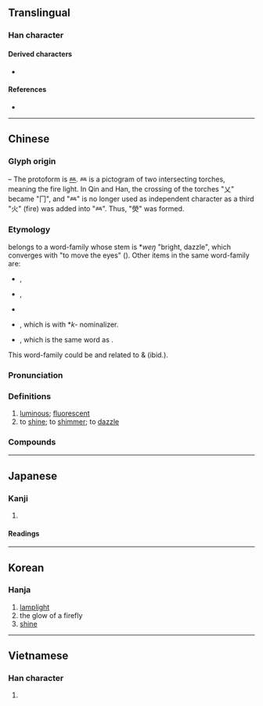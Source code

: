 {{also|荧}}
{{character info}}
==Translingual==

===Han character===
{{Han char|rn=86|rad=火|as=10|sn=14|four=99809|canj=FFBF,XFFBF|ids=⿱𤇾火}}

====Derived characters====
* {{l|mul|[[濙]], [[藀]], [[𡂋]], [[𧓌]], [[𧭓]]}}

====References====
* {{Han ref|kx=0679.210|dkj=19304|dj=1091.070|hdz=32225.020|uh=7192|ud=29074|bh=BAB7|bd=47799}}

----

==Chinese==
{{zh-forms|s=荧}}

===Glyph origin===
{{Han etym}}
{{liushu|p}} – The protoform is [[𤇾]]. 𤇾 is a pictogram of two intersecting torches, meaning the fire light. In Qin and Han, the crossing of the torches "乂" became "冂", and "𤇾" is no longer used as independent character as a third "火" (fire) was added into "𤇾". Thus, "熒" was formed.

===Etymology===
{{och-l|熒|tr=wêŋ}} belongs to a word-family whose stem is *''weŋ'' "bright, dazzle", which converges with {{och-l|瞬|tr=*win}} "to move the eyes" ({{zh-ref|Schuessler, 2007}}). Other items in the same word-family are:

*{{och-l|眩|tr=wîn(s)?|troubled sight, deluded, deceive}},
*{{och-l|炫|tr=wîns|bright, dazzle, show off}},
*{{och-l|瑩|tr=wreŋ|bright, color of jade > kind of gem}}
*{{och-l|熲|tr=kwêŋʔ|light, flame, blaze}}, which is {{och-l|荧|tr=wêŋ}} with *''k-'' nominalizer.
*{{och-l|榮|tr=wreŋ|flower > flowering, prosperity > glory}}, which is the same word as {{och-l|熒|tr=wêŋ}}.

This word-family could be {{inh|zh|sit-pro|-}} and related to {{cog|lus|ven}} & {{m|lus|veng||to be open; to be unobstructed by trees, clouds, etc; to be clear; to be free of clouds; to be bright (as weather)}} (ibid.).

===Pronunciation===
{{zh-pron
|m=yíng
|c=jing4
|mn=êng
|mc=y
|oc=y
|ma=
|cat=n,v,a
}}

===Definitions===
{{zh-hanzi}}

# [[luminous]]; [[fluorescent]]
# to [[shine]]; to [[shimmer]]; to [[dazzle]]

===Compounds===
{{zh-der|熒光|熒光燈|熒光筆|熒光板|熒光棒|熒光屏|熒惑|熒煌|熒熒|熒燎|熒光粉|燈燭熒煌|燈盞熒熒|熒幕廣告|熒屏|瀅熒|金碧熒煌}}

----

==Japanese==

===Kanji===
{{ja-kanji|grade=|rs=火10}}

# {{alternative form of|ja|螢}} {{gloss|[[luminous]], [[fluorescent]]}}

====Readings====
{{ja-readings
|goon=ぎょう<ぎやう
|kanon=けい<けい<くゑい
|kun=ほたる-
}}

----

==Korean==

===Hanja===
{{ko-hanja|hangeul=형|eumhun=|rv=hyeong|mr=hyŏng|y=hyeng}}

# [[lamplight]]
# the glow of a firefly
# [[shine]]

----

==Vietnamese==

===Han character===
{{vi-readings|reading=huỳnh|rs=火10}}

# {{rfdef|vi|sort=火10}}